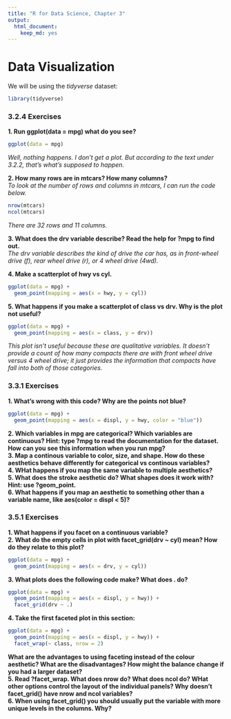 ```yaml
---
title: "R for Data Science, Chapter 3"
output: 
  html_document: 
    keep_md: yes
---
```


# Data Visualization 

We will be using the _tidyverse_ dataset:
```r
library(tidyverse)
```

### 3.2.4 Exercises 
**1. Run ggplot(data = mpg) what do you see?**  
```r
ggplot(data = mpg)
```
_Well, nothing happens. I don't get a plot. But according to the text under 3.2.2, that's what's supposed to happen._  

**2. How many rows are in mtcars? How many columns?**   
_To look at the number of rows and columns in mtcars, I can run the code below._  
```r
nrow(mtcars)
ncol(mtcars)
```
_There are 32 rows and 11 columns._  

**3. What does the drv variable describe? Read the help for ?mpg to find out.**  
_The drv variable describes the kind of drive the car has, as in front-wheel drive (f), rear wheel drive (r), or 4 wheel drive (4wd)._  

**4. Make a scatterplot of hwy vs cyl.**  
```r
ggplot(data = mpg) + 
  geom_point(mapping = aes(x = hwy, y = cyl))
```

**5. What happens if you make a scatterplot of class vs drv. Why is the plot not useful?**  
```r
ggplot(data = mpg) + 
  geom_point(mapping = aes(x = class, y = drv))
```

_This plot isn't useful because these are qualitative variables. It doesn't provide a count of how many compacts there are with front wheel drive versus 4 wheel drive; it just provides the information that compacts have fall into both of those categories._  

### 3.3.1 Exercises 
**1. What's wrong with this code? Why are the points not blue?**  
```r
ggplot(data = mpg) + 
  geom_point(mapping = aes(x = displ, y = hwy, color = "blue"))
```

**2. Which variables in mpg are categorical? Which variables are continuous? Hint: type ?mpg to read the documentation for the dataset. How can you see this information when you run mpg?**  
**3. Map a continous variable to color, size, and shape. How do these aesthetics behave differently for categorical vs continous variables?**  
**4. WHat happens if you map the same variable to multiple aesthetics?**  
**5. What does the stroke aesthetic do? What shapes does it work with? Hint: use ?geom_point.**  
**6. What happens if you map an aesthetic to something other than a variable name, like aes(color = displ < 5)?**  

### 3.5.1 Exercises  
**1. What happens if you facet on a continuous variable?**  
**2. What do the empty cells in plot with facet_grid(drv ~ cyl) mean? How do they relate to this plot?**  
```r
ggplot(data = mpg) + 
  geom_point(mapping = aes(x = drv, y = cyl))
```

**3. What plots does the following code make? What does . do?**  
```r
ggplot(data = mpg) + 
  geom_point(mapping = aes(x = displ, y = hwy)) + 
  facet_grid(drv ~ .)
```

**4. Take the first faceted plot in this section:**
```r
ggplot(data = mpg) + 
  geom_point(mapping = aes(x = displ, y = hwy)) + 
  facet_wrap(~ class, nrow = 2)
```
**What are the advantages to using faceting instead of the colour aesthetic? What are the disadvantages? How might the balance change if you had a larger dataset?**  
**5. Read ?facet_wrap. What does nrow do? What does ncol do? WHat other options control the layout of the individual panels? Why doesn't facet_grid() have nrow and ncol variables?**  
**6. When using facet_grid() you should usually put the variable with more unique levels in the columns. Why?**  